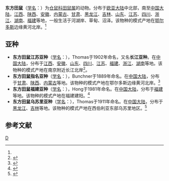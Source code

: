 {{Speciesbox 
| genus = Microtus
| species = fortis
| status = LC
| status_system = iucn3.1 
| status_ref = <ref name=iucn>{{IUCN2008|assessors = Batsaikhan, N. & Tsytsulina, K.| year=2008 | id=13430 | title=Microtus fortis | downloaded=2009-5-5}}</ref>
| authority = (Buchner, 1889)<ref name='id999'>{{cite web| url =http://www.bioinfo.cn/db05/BjdwSpecies.php?action=view&id=999| title =东方田鼠| work =《中国动物物种编目数据库》| publisher =中国科学院微生物研究所| author =中国科学院动物研究所| accessdate =2009-03-27| deadurl =yes| archiveurl =https://web.archive.org/web/20160305021521/http://www.bioinfo.cn/db05/BjdwSpecies.php?action=view&id=999| archivedate =2016-03-05}}</ref>
}}

'''东方田鼠'''（[[学名|学名]]：{{lang|la|''Microtus fortis''}}）为[[仓鼠科|仓鼠科]][[田鼠属|田鼠属]]的动物。分布于[[欧亚大陆|欧亚大陆]]中北部，南至[[中国大陆|中国大陆]]，[[江西|江西]]、[[陕西|陕西]]、[[安徽|安徽]]、[[内蒙古|内蒙古]]、[[甘肃|甘肃]]、[[黑龙江|黑龙江]]、[[吉林|吉林]]、[[山东|山东]]、[[江苏|江苏]]、[[四川|四川]]、[[浙江|浙江]]、[[湖南|湖南]]、[[福建|福建]]等地，一般生活于河湖岸、草甸、沼泽。该物种的模式产地在[[鄂尔多斯|鄂尔多斯]]边缘黄河北岸。<ref name='id999'/>

==亚种==
*'''东方田鼠江苏亚种'''（[[学名|学名]]：{{lang|la|''Microtus fortis calamorum''}}），Thomas于1902年命名，又名'''长江亚种'''。在[[中国大陆|中国大陆]]，分布于[[江西|江西]]、[[安徽|安徽]]、[[山东|山东]]、[[四川|四川]]、[[江苏|江苏]]、[[福建|福建]]、[[浙江|浙江]]、[[湖南|湖南]]等地。该物种的模式产地在南京附近长江北岸<ref name='id1000'>{{cite web| url =http://www.bioinfo.cn/db05/BjdwSpecies.php?action=view&id=1000| title =东方田鼠江苏亚种| work =《中国动物物种编目数据库》| publisher =中国科学院微生物研究所| author =中国科学院动物研究所| accessdate =2009-03-27| deadurl =yes| archiveurl =https://web.archive.org/web/20160305020027/http://www.bioinfo.cn/db05/BjdwSpecies.php?action=view&id=1000| archivedate =2016-03-05}}</ref>。
*'''东方田鼠指名亚种'''（[[学名|学名]]：{{lang|la|''Microtus fortis fortis''}}），Bunchner于1889年命名。在[[中国大陆|中国大陆]]，分布于[[甘肃|甘肃]]、[[陕西|陕西]]、[[内蒙古|内蒙古]]等地。该物种的模式产地在鄂尔多斯边缘黄河北岸。<ref name='id1001'>{{cite web| url =http://www.bioinfo.cn/db05/BjdwSpecies.php?action=view&id=1001| title =东方田鼠指名亚种| work =《中国动物物种编目数据库》| publisher =中国科学院微生物研究所| author =中国科学院动物研究所| accessdate =2009-03-27| deadurl =yes| archiveurl =https://web.archive.org/web/20160305062452/http://www.bioinfo.cn/db05/BjdwSpecies.php?action=view&id=1001| archivedate =2016-03-05}}</ref>
*'''东方田鼠福建亚种'''（[[学名|学名]]：{{lang|la|''Microtus fortis fujianensis''}}），Hong于1981年命名。在[[中国大陆|中国大陆]]，分布于[[福建|福建]]等地。该物种的模式产地在福建建阳。<ref name='id1002'>{{cite web| url =http://www.bioinfo.cn/db05/BjdwSpecies.php?action=view&id=1002| title =东方田鼠福建亚种| work =《中国动物物种编目数据库》| publisher =中国科学院微生物研究所| author =中国科学院动物研究所| accessdate =2009-03-27| deadurl =yes| archiveurl =https://web.archive.org/web/20160305040132/http://www.bioinfo.cn/db05/BjdwSpecies.php?action=view&id=1002| archivedate =2016-03-05}}</ref>
*'''东方田鼠乌苏里亚种'''（[[学名|学名]]：{{lang|la|''Microtus fortis pelliceus''}}），Thomas于1911年命名。在[[中国大陆|中国大陆]]，分布于[[黑龙江|黑龙江]]、[[吉林|吉林]]等地。该物种的模式产地在西伯利亚东部乌苏里地区。<ref name='id1003'>{{cite web| url =http://www.bioinfo.cn/db05/BjdwSpecies.php?action=view&id=1003| title =东方田鼠乌苏里亚种| work =《中国动物物种编目数据库》| publisher =中国科学院微生物研究所| author =中国科学院动物研究所| accessdate =2009-03-27| deadurl =yes| archiveurl =https://web.archive.org/web/20160305072722/http://www.bioinfo.cn/db05/BjdwSpecies.php?action=view&id=1003| archivedate =2016-03-05}}</ref>

== 参考文献 ==
{{reflist}}
{{wikispecies|Microtus fortis}}
{{Taxonbar|from=Q620783}}

[[Category:田鼠属|D]]